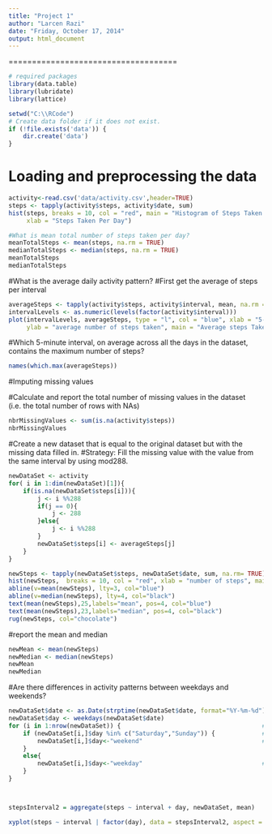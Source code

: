 ```yaml
---
title: "Project 1"
author: "Larcen Razi"
date: "Friday, October 17, 2014"
output: html_document
---
```

====================================
```r
# required packages
library(data.table)
library(lubridate)
library(lattice)

setwd("C:\\RCode")
# Create data folder if it does not exist.
if (!file.exists('data')) {
    dir.create('data')
}
```
# Loading and preprocessing the data
```r
activity<-read.csv('data/activity.csv',header=TRUE)
steps <- tapply(activity$steps, activity$date, sum)
hist(steps, breaks = 10, col = "red", main = "Histogram of Steps Taken Per Day", 
     xlab = "Steps Taken Per Day")

#What is mean total number of steps taken per day?
meanTotalSteps <- mean(steps, na.rm = TRUE)
medianTotalSteps <- median(steps, na.rm = TRUE)
meanTotalSteps
medianTotalSteps
```
#What is the average daily activity pattern?
#First get the average of steps per interval
```r
averageSteps <- tapply(activity$steps, activity$interval, mean, na.rm = TRUE)
intervalLevels <- as.numeric(levels(factor(activity$interval)))
plot(intervalLevels, averageSteps, type = "l", col = "blue", xlab = "5-minute interval", 
     ylab = "average number of steps taken", main = "Average steps Taken Across All Days", frame = F)
```

#Which 5-minute interval, on average across all the days in the dataset, contains the maximum number of steps?
```r
names(which.max(averageSteps))
```
#Imputing missing values

#Calculate and report the total number of missing values in the dataset (i.e. the total number of rows with NAs)
```r
nbrMissingValues <- sum(is.na(activity$steps))
nbrMissingValues
```

#Create a new dataset that is equal to the original dataset but with the missing data filled in.
#Strategy: Fill the missing value with the value from the same interval by using mod288.
```r
newDataSet <- activity
for( i in 1:dim(newDataSet)[1]){
    if(is.na(newDataSet$steps[i])){
        j <- i %%288
        if(j == 0){
            j <- 288
        }else{
            j <- i %%288
        }
        newDataSet$steps[i] <- averageSteps[j]
    }
}

newSteps <- tapply(newDataSet$steps, newDataSet$date, sum, na.rm= TRUE)
hist(newSteps,  breaks = 10, col = "red", xlab = "number of steps", main = "Histogram of the total number of steps taken each day")
abline(v=mean(newSteps), lty=3, col="blue")                      
abline(v=median(newSteps), lty=4, col="black")                   
text(mean(newSteps),25,labels="mean", pos=4, col="blue")         
text(mean(newSteps),23,labels="median", pos=4, col="black")        
rug(newSteps, col="chocolate")
```

#report the mean and median 
```r
newMean <- mean(newSteps)
newMedian <- median(newSteps)
newMean
newMedian
```
#Are there differences in activity patterns between weekdays and weekends?
```r
newDataSet$date <- as.Date(strptime(newDataSet$date, format="%Y-%m-%d")) # convert date to a date() class variable  
newDataSet$day <- weekdays(newDataSet$date)                              # build a 'day' factor to hold weekday / weekend  
for (i in 1:nrow(newDataSet)) {                                       # for each day  
    if (newDataSet[i,]$day %in% c("Saturday","Sunday")) {             # if Saturday or Sunday,
        newDataSet[i,]$day<-"weekend"                                 #   then 'weekend'
    }
    else{
        newDataSet[i,]$day<-"weekday"                                 #    else 'weekday'
    }
}



stepsInterval2 = aggregate(steps ~ interval + day, newDataSet, mean)

xyplot(steps ~ interval | factor(day), data = stepsInterval2, aspect = 1/2, type = "l")

```
